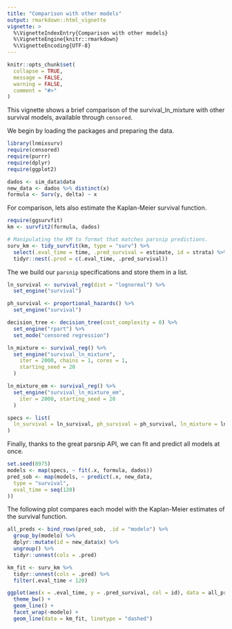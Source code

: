 ```yaml
---
title: "Comparison with other models"
output: rmarkdown::html_vignette
vignette: >
  %\VignetteIndexEntry{Comparison with other models}
  %\VignetteEngine{knitr::rmarkdown}
  %\VignetteEncoding{UTF-8}
---
```


```r
knitr::opts_chunk$set(
  collapse = TRUE,
  message = FALSE,
  warning = FALSE,
  comment = "#>"
)
```

This vignette shows a brief comparison of the survival_ln_mixture with other survival models, 
available through `censored`.

We begin by loading the packages and preparing the data.

```r
library(lnmixsurv)
require(censored)
require(purrr)
require(dplyr)
require(ggplot2)

dados <- sim_data$data
new_data <- dados %>% distinct(x)
formula <- Surv(y, delta) ~ x
```

For comparison, lets also estimate the Kaplan-Meier survival function.

```r
require(ggsurvfit)
km <- survfit2(formula, dados)

# Manipulating the KM to format that matches parsnip predictions.
surv_km <- tidy_survfit(km, type = "surv") %>%
  select(.eval_time = time, .pred_survival = estimate, id = strata) %>%
  tidyr::nest(.pred = c(.eval_time, .pred_survival))
```

The we build our `parsnip` specifications and store them in a list.

```r
ln_survival <- survival_reg(dist = "lognormal") %>%
  set_engine("survival")

ph_survival <- proportional_hazards() %>%
  set_engine("survival")

decision_tree <- decision_tree(cost_complexity = 0) %>%
  set_engine("rpart") %>%
  set_mode("censored regression")

ln_mixture <- survival_reg() %>%
  set_engine("survival_ln_mixture",
    iter = 2000, chains = 1, cores = 1,
    starting_seed = 20
  )

ln_mixture_em <- survival_reg() %>%
  set_engine("survival_ln_mixture_em",
    iter = 2000, starting_seed = 20
  )

specs <- list(
  ln_survival = ln_survival, ph_survival = ph_survival, ln_mixture = ln_mixture, decision_tree = decision_tree, ln_mixture_em=ln_mixture_em
)
```

Finally, thanks to the great parsnip API, we can fit and predict all models at once.

```r
set.seed(8975)
models <- map(specs, ~ fit(.x, formula, dados))
pred_sob <- map(models, ~ predict(.x, new_data,
  type = "survival",
  eval_time = seq(120)
))
```

The following plot compares each model with the Kaplan-Meier estimates of the survival function.

```r
all_preds <- bind_rows(pred_sob, .id = "modelo") %>%
  group_by(modelo) %>%
  dplyr::mutate(id = new_data$x) %>%
  ungroup() %>%
  tidyr::unnest(cols = .pred)

km_fit <- surv_km %>%
  tidyr::unnest(cols = .pred) %>%
  filter(.eval_time < 120)

ggplot(aes(x = .eval_time, y = .pred_survival, col = id), data = all_preds) +
  theme_bw() +
  geom_line() +
  facet_wrap(~modelo) +
  geom_line(data = km_fit, linetype = "dashed")
```
